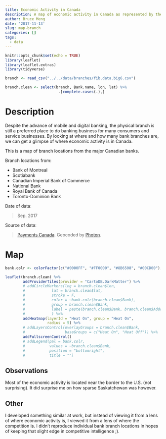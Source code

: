 ```yaml
---
title: Economic Activity in Canada
description: A map of economic activity in Canada as represented by the location and number of bank branches
author: Bruce Meng
date: '2017-11-13'
slug: map-branch
categories: []
tags:
  - data
---
```

```r
knitr::opts_chunk$set(echo = TRUE)
library(leaflet)
library(leaflet.extras)
library(tidyverse)

branch <- read_csv("../../data/branches/fib.data.big6.csv")
```

```r
branch.clean <- select(branch, Bank.name, lon, lat) %>%
                        .[complete.cases(.),]


```

# Description

Despite the advance of mobile and digital banking, the physical branch is still a preferred place to do banking business for many consumers and service businesses. By looking at where and how many bank branches are, we can get a glimpse of where economic activity is in Canada.

This is a map of branch locations from the major Canadian banks.

Branch locations from:

* Bank of Montreal
* Scotiabank
* Canadian Imperial Bank of Commerce
* National Bank
* Royal Bank of Canada
* Toronto-Dominion Bank

Date of data:

> Sep. 2017

Source of data:

> [Payments Canada](https://www.payments.ca/our-directories/financial-institutions-branch-directory). Geocoded by [Photon](http://photon.komoot.de/).

# Map

```r
bank.colr <- colorFactor(c("#0000FF", "#FF0000", "#8B6508", "#00CD00"), c("BMO", "CIBC", "TD", "RBC"))

leaflet(branch.clean) %>%
        addProviderTiles(provider = "CartoDB.DarkMatter") %>%
        # addCircleMarkers(lng = branch.clean$lon,
        #            lat = branch.clean$lat,
        #            stroke = F, 
        #            color = ~bank.colr(branch.clean$Bank),
        #            group = branch.clean$Bank,
        #            label = paste(branch.clean$Bank, branch.clean$Address, sep = ": ")
        #            ) %>%
        addHeatmap(layerId = "Heat On", group = "Heat On",
                   radius = 5) %>%
        # addLayersControl(overlayGroups = branch.clean$Bank,
        #                  baseGroups = c("Heat On", "Heat Off")) %>%
        addFullscreenControl()
        # addLegend(pal = bank.colr,
        #           values = ~branch.clean$Bank,
        #           position = "bottomright",
        #           title = "")

```

## Observations

Most of the economic activity is located near the border to the U.S. (not surprising). It did surprise me on how sparse Saskatchewan was however.

## Other

I developed something similar at work, but instead of viewing it from a lens of where economic activity is, I viewed it from a lens of where the competition is. I didn't reproduce individual bank branch locations in hopes of keeping that slight edge in competitive intelligence ;).
